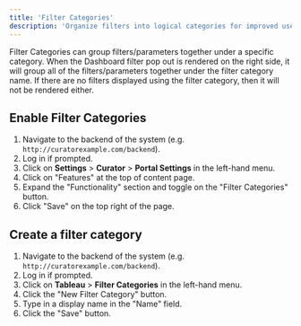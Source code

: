---
title: 'Filter Categories'
description: 'Organize filters into logical categories for improved user experience and streamlined dashboard interaction.'
---

Filter Categories can group filters/parameters together under a specific category. When the Dashboard filter pop out is
rendered on the right side, it will group all of the filters/parameters together under the filter category name. If
there are no filters displayed using the filter category, then it will not be rendered either.

## Enable Filter Categories

1. Navigate to the backend of the system (e.g. `http://curatorexample.com/backend`).
2. Log in if prompted.
3. Click on **Settings** > **Curator** > **Portal Settings** in the left-hand menu.
4. Click on "Features" at the top of content page.
5. Expand the "Functionality" section and toggle on the "Filter Categories" button.
6. Click "Save" on the top right of the page.

## Create a filter category

1. Navigate to the backend of the system (e.g. `http://curatorexample.com/backend`).
2. Log in if prompted.
3. Click on **Tableau** > **Filter Categories** in the left-hand menu.
4. Click the "New Filter Category" button.
5. Type in a display name in the "Name" field.
6. Click the "Save" button.
